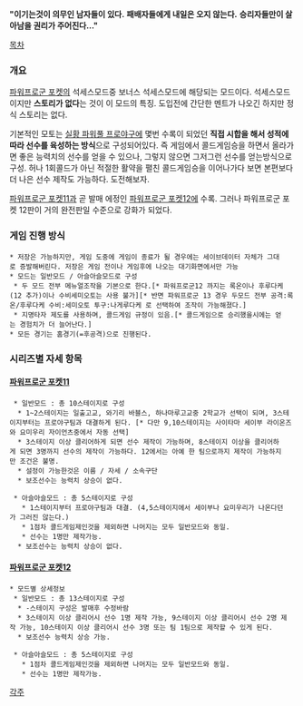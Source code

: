 '''"이기는것이 의무인 남자들이 있다.'''
'''패배자들에게 내일은 오지 않는다.'''
'''승리자들만이 살아남을 권리가 주어진다..."'''

[[목차]]

=== 개요 ===

[[파워프로군 포켓]]의 석세스모드중 보너스 석세스모드에 해당되는 모드이다.
석세스모드이지만 '''스토리가 없다'''는 것이 이 모드의 특징. 도입전에 간단한 멘트가 나오긴 하지만 정식 스토리는 없다.


기본적인 모토는 [[실황 파워풀 프로야구]]에 몇번 수록이 되었던 '''직접 시합을 해서 성적에 따라 선수를 육성하는 방식'''으로 구성되어있다. 즉 게임에서 콜드게임승을 하면서 올라가면 좋은 능력치의 선수를 얻을 수 있으나, 그렇지 않으면 그저그런 선수를 얻는방식으로 구성.
허나 1회콜드가 아닌 적절한 활약을 펼친 콜드게임승을 이어나가다 보면 본편보다 더 나은 선수 제작도 가능하다. 도전해보자.

[[파워프로군 포켓11]]과 곧 발매 에정인 [[파워프로군 포켓12]]에 수록. 그러나 파워프로군 포켓 12판이 거의 완전판일 수준으로 강화가 되었다.

=== 게임 진행 방식 ===

 * 저장은 가능하지만, 게임 도중에 게임이 종료가 될 경우에는 세이브데이터 자체가 그대로 증발해버린다. 저장은 게임 전이나 게임후에 나오는 대기화면에서만 가능
 * 모드는 일반모드 / 아슬아슬모드로 구성
  * 두 모드 전부 메뉴얼조작을 기본으로 한다.[* 파워프로군12 까지는 록온이나 후루다케(12 추가)이나 수비세미오토는 사용 불가][* 반면 파워프로군 13 경우 두모드 전부 공격:록온/후루다케 수비:세미오토 투구:나게루다케 로 선택하여 조작이 가능해졌다.]
  * 지명타자 제도를 사용하며, 콜드게임 규정이 있음.[* 콜드게임으로 승리했을시에는 얻는 경험치가 더 늘어난다.]
 * 모든 경기는 홈경기(=후공격)으로 진행된다.

=== 시리즈별 자세 항목 ===
==== [[파워프로군 포켓11]] ====
  * 일반모드 : 총 10스테이지로 구성
   * 1~2스테이지는 일출고교, 와기리 바블스, 하나마루고교중 2학교가 선택이 되며, 3스테이지부터는 프로야구팀과 대결하게 된다. [* 다만 9,10스테이지는 사이타마 세이부 라이온즈와 요미우리 자이언츠중에서 자동 선택]
   * 3스테이지 이상 클리어하게 되면 선수 제작이 가능하며, 8스테이지 이상을 클리어하게 되면 3명까지 선수의 제작이 가능하다. 12에서는 아예 한 팀으로까지 제작이 가능하지만 조건은 불명.
   * 설정이 가능한것은 이름 / 자세 / 소속구단
   * 보조선수는 능력치 상승이 없다.

  * 아슬아슬모드 : 총 5스테이지로 구성
    * 1스테이지부터 프로야구팀과 대결. (4,5스테이지에서 세이부나 요미우리가 나온다던가 그러진 않는다.)
    * 1점차 콜드게임제인것을 제외하면 나머지는 모두 일반모드와 동일.
    * 선수는 1명만 제작가능.
   * 보조선수는 능력치 상승이 없다.

==== [[파워프로군 포켓12]] ====
 * 모드별 상세정보
  * 일반모드 : 총 13스테이지로 구성
   * -스테이지 구성은 발매후 수정바람
   * 3스테이지 이상 클리어시 선수 1명 제작 가능, 9스테이지 이상 클리어시 선수 2명 제작 가능, 10스테이지 이상 클리어시 선수 3명 또는 팀 1팀으로 제작할 수 있게 된다.
   * 보조선수 능력치 상승 가능. 

  * 아슬아슬모드 : 총 5스테이지로 구성
    * 1점차 콜드게임제인것을 제외하면 나머지는 모두 일반모드와 동일.
    * 선수는 1명만 제작가능.


[[각주]]
